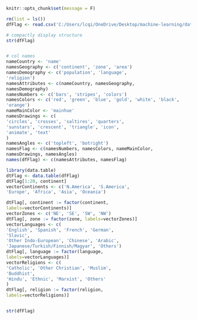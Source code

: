 

```r
knitr::opts_chunk$set(message = F)
```



```r
rm(list = ls())
dfFlag <- read.csv('C:/Users/lcqi/OneDrive/Desktop/machine-learning/data/flag.data', header=FALSE)
```

```r
# compactly display structure
str(dfFlag)


# col names
nameCountry <- 'name'
namesGeography <- c('continent', 'zone', 'area')
namesDemography <- c('population', 'language',
'religion')
namesAttributes <- c(nameCountry, namesGeography,
namesDemography)
namesNumbers <- c('bars', 'stripes', 'colors')
namesColors <- c('red', 'green', 'blue', 'gold', 'white', 'black',
'orange')
nameMainColor <- 'mainhue'
namesDrawings <- c(
'circles', 'crosses', 'saltires', 'quarters',
'sunstars', 'crescent', 'triangle', 'icon',
'animate', 'text'
)
namesAngles <- c('topleft', 'botright')
namesFlag <- c(namesNumbers, namesColors, nameMainColor,
namesDrawings, namesAngles)
names(dfFlag) <- c(namesAttributes, namesFlag)
```




```r
library(data.table)
dtFlag <- data.table(dfFlag)
dtFlag[1:20, continent]
vectorContinents <- c('N.America', 'S.America',
'Europe', 'Africa', 'Asia', 'Oceania')

dtFlag[, continent := factor(continent,
labels=vectorContinents)]
vectorZones <- c('NE', 'SE', 'SW', 'NW')
dtFlag[, zone := factor(zone, labels=vectorZones)]
vectorLanguages <- c(
'English', 'Spanish', 'French', 'German',
'Slavic',
'Other Indo-European', 'Chinese', 'Arabic',
'Japanese/Turkish/Finnish/Magyar', 'Others')
dtFlag[, language := factor(language,
labels=vectorLanguages)]
vectorReligions <- c(
'Catholic', 'Other Christian', 'Muslim',
'Buddhist',
'Hindu', 'Ethnic', 'Marxist', 'Others'
)
dtFlag[, religion := factor(religion,
labels=vectorReligions)]


str(dfFlag)
```

